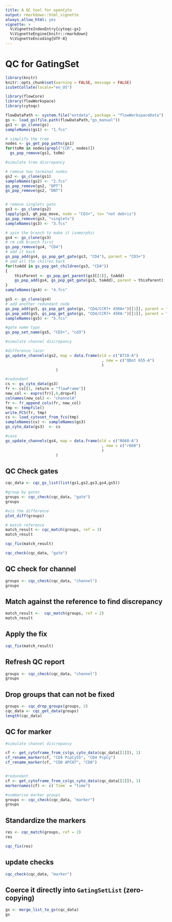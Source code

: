 ```yaml
---
title: A QC tool for openCyto
output: rmarkdown::html_vignette
always_allow_html: yes
vignette: >
  %\VignetteIndexEntry{cytoqc-gs}
  %\VignetteEngine{knitr::rmarkdown}
  %\VignetteEncoding{UTF-8}
---
```

# QC for GatingSet


```r
library(knitr)
knitr::opts_chunk$set(warning = FALSE, message = FALSE)
icuSetCollate(locale="en_US")
```


```r
library(flowCore)
library(flowWorkspace)
library(cytoqc)
```

```r
flowDataPath <- system.file("extdata", package = "flowWorkspaceData")
gs <- load_gs(file.path(flowDataPath,"gs_manual"))
gs1 <- gs_clone(gs)
sampleNames(gs1) <- "1.fcs"

# simplify the tree
nodes <- gs_get_pop_paths(gs1)
for(toRm in nodes[grepl("CCR", nodes)])
  gs_pop_remove(gs1, toRm)

#simulate tree discrepancy

# remove two terminal nodes
gs2 <- gs_clone(gs1)
sampleNames(gs2) <- "2.fcs"
gs_pop_remove(gs2, "DPT")
gs_pop_remove(gs2, "DNT")


# remove singlets gate
gs3 <- gs_clone(gs2)
lapply(gs3, gh_pop_move, node = "CD3+", to= "not debris")
gs_pop_remove(gs3, "singlets")
sampleNames(gs3) <- "3.fcs"

# spin the branch to make it isomorphic
gs4 <- gs_clone(gs3)
# rm cd4 branch first
gs_pop_remove(gs4, "CD4")
# add it back
gs_pop_add(gs4, gs_pop_get_gate(gs3, "CD4"), parent = "CD3+")
# add all the chilren back
for(toAdd in gs_pop_get_children(gs3, "CD4"))
{
    thisParent <- gs_pop_get_parent(gs3[[1]], toAdd)
    gs_pop_add(gs4, gs_pop_get_gate(gs3, toAdd), parent = thisParent)
}
sampleNames(gs4) <- "4.fcs"

gs5 <- gs_clone(gs4)
# add another redundant node
gs_pop_add(gs5, gs_pop_get_gate(gs, "CD4/CCR7+ 45RA+")[[1]], parent = "CD4")
gs_pop_add(gs5, gs_pop_get_gate(gs, "CD4/CCR7+ 45RA-")[[1]], parent = "CD4")
sampleNames(gs5) <- "5.fcs"

#gate name typo
gs_pop_set_name(gs5, "CD3+", "cd3")

#simulate channel discrepancy

#difference lazor
gs_update_channels(gs2, map = data.frame(old = c("B710-A")
                                          , new = c("QDot 655-A")
                                          )
                      )

#redundant
cs <- gs_cyto_data(gs3)
fr <- cs[[1, return = "flowFrame"]]
new_col <- exprs(fr)[,8,drop=F]
colnames(new_col) <- "channelA"
fr <- fr_append_cols(fr, new_col)
tmp <- tempfile()
write.FCS(fr, tmp)
cs <- load_cytoset_from_fcs(tmp)
sampleNames(cs) <- sampleNames(gs3)
gs_cyto_data(gs3)  <- cs

#case
gs_update_channels(gs4, map = data.frame(old = c("R660-A")
                                          , new = c("r660")
                                          )
                      )

```

## QC Check gates
```r
cqc_data <- cqc_gs_list(list(gs1,gs2,gs3,gs4,gs5))

#group by gates
groups <- cqc_check(cqc_data, "gate")
groups

#vis the difference
plot_diff(groups)

# match reference
match_result <- cqc_match(groups, ref = 3)
match_result

cqc_fix(match_result)

cqc_check(cqc_data, "gate")
```
## QC check for channel
```r
groups <- cqc_check(cqc_data, "channel")
groups
```

## Match against the reference to find discrepancy


```r
match_result <-  cqc_match(groups, ref = 2)
match_result
```


## Apply the fix
```r
cqc_fix(match_result)

```


## Refresh QC report 
```r
groups <- cqc_check(cqc_data, "channel")
groups
```

## Drop groups that can not be fixed
```r
groups <- cqc_drop_groups(groups, 2)
cqc_data <- cqc_get_data(groups)
length(cqc_data)
```

## QC for marker
```r
#simulate channel discrepancy

cf <- get_cytoframe_from_cs(gs_cyto_data(cqc_data[[1]]), 1)
cf_rename_marker(cf, "CD4 PcpCy55", "CD4 PcpCy")
cf_rename_marker(cf, "CD8 APCH7", "CD8")


#redundant
cf <- get_cytoframe_from_cs(gs_cyto_data(cqc_data[[2]]), 1)
markernames(cf) <- c(`Time` = "time")

```


```r
#summarise marker groups
groups <- cqc_check(cqc_data, "marker")
groups
```

## Standardize the markers
```r
res <- cqc_match(groups, ref = 2) 
res

cqc_fix(res)

```
## update checks
```r
cqc_check(cqc_data, "marker")
```




## Coerce it directly into `GatingSetList` (zero-copying)
```r
gs <- merge_list_to_gs(cqc_data)
gs
```
